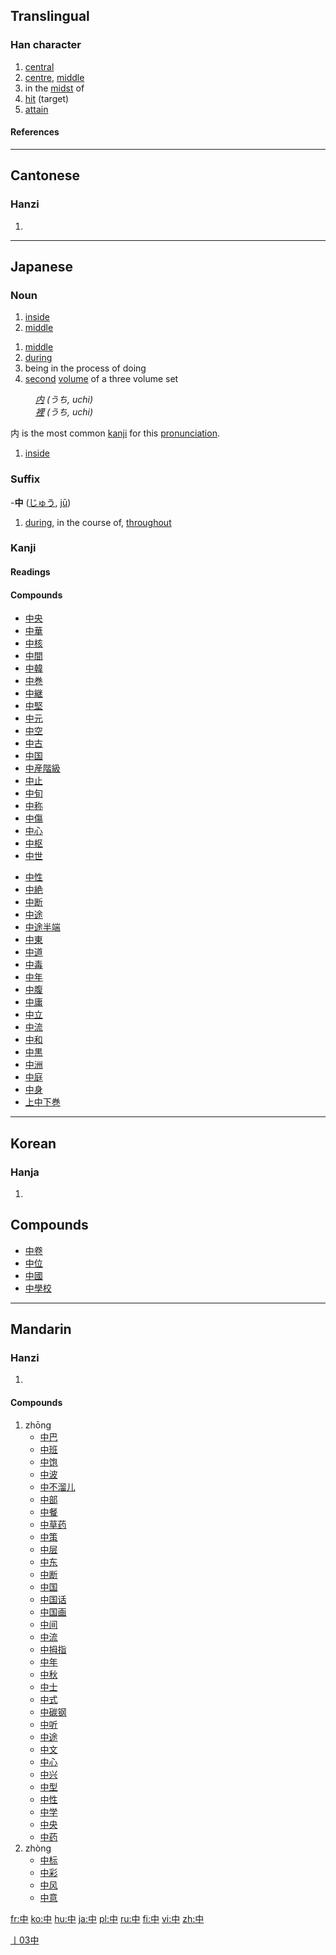 ==Translingual==
{{Han stroke|[[Image:中-order.gif]]}}
===Han character===
{{Han char|rad=丨|as=03|sn=4|four=5000<sub>6</sub>|canj=中 (L)}}
# [[central]]
# [[centre]], [[middle]]
# in the [[midst]] of
# [[hit]] (target)
# [[attain]]
====References====
{{Han ref|kx=0079.030|dkj=00073|dj=0158.060|hdz=10028.100|uh=4E2D|ud=20013|bh=A4A4|bd=42148}}
----

==Cantonese==
===Hanzi===
{{yue-hanzi|jyut=|y=jung1, jung3}}
# {{defn|Cantonese}}
----
==Japanese==


===Noun===
{{janoun|なか|naka}}
# [[inside]]
# [[middle]]


{{janoun|ちゅう|chū}}
# [[middle]]
# [[during]]
# being in the process of doing
# [[second]] [[volume]] of a three volume set


{{janoun|うち|uchi}}
:''[[内]] (うち, uchi)''
:''[[裡]] (うち, uchi)''

内 is the most common [[kanji]] for this [[pronunciation]].
# [[inside]]


===Suffix===
-'''中''' ([[じゅう]], [[jū]])
# [[during]], in the course of, [[throughout]]


===Kanji===
{{ja-kanji|grade=|rs=丨03}}
====Readings====
{{ja-readings|on=[[ちゅう]] ([[chū]])|kun=[[なか]] ([[naka]]), [[うち]] ([[uchi]]), [[あたる]] ([[中たる]], [[ataru]])}}
====Compounds====
{{top2}}
*[[中央]]
*[[中華]]
*[[中核]]
*[[中間]]
*[[中韓]]
*[[中巻]]
*[[中継]]
*[[中堅]]
*[[中元]]
*[[中空]]
*[[中古]]
*[[中国]]
*[[中産階級]]
*[[中止]]
*[[中旬]]
*[[中称]]
*[[中傷]]
*[[中心]]
*[[中枢]]
*[[中世]]
{{mid2}}
*[[中性]]
*[[中絶]]
*[[中断]]
*[[中途]]
*[[中途半端]]
*[[中東]]
*[[中道]]
*[[中毒]]
*[[中年]]
*[[中腹]]
*[[中庸]]
*[[中立]]
*[[中流]]
*[[中和]]
*[[中黒]]
*[[中洲]]
*[[中庭]]
*[[中身]]
*[[上中下巻]]
{{bottom}}
----
==Korean==
===Hanja===
{{ko-hanja|hangeul=중|eumhun=가운데|rv=jung|mr=chung}}
# {{defn|Korean}}

==Compounds==
*[[中卷]]
*[[中位]]
*[[中國]]
*[[中學校]]






 
[[Category:Grade 1 kanji|丨03中]]
----
==Mandarin==
===Hanzi===
{{cmn-hanzi|pin=[[zhōng]] ([[zhong1]]), [[zhòng]] ([[zhong4]])|wg=chung<sup>1</sup>, chung<sup>4</sup>}}
# {{defn|Mandarin}}

====Compounds====
#zhōng
#*[[中巴]]
#*[[中班]]
#*[[中饱]]
#*[[中波]]
#*[[中不溜儿]]
#*[[中部]]
#*[[中餐]]
#*[[中草药]]
#*[[中策]]
#*[[中层]]
#*[[中东]]
#*[[中断]]
#*[[中国]]
#*[[中国话]]
#*[[中国画]]
#*[[中间]]
#*[[中流]]
#*[[中拇指]]
#*[[中年]]
#*[[中秋]]
#*[[中士]]
#*[[中式]]
#*[[中碳钢]]
#*[[中听]]
#*[[中途]]
#*[[中文]]
#*[[中心]]
#*[[中兴]]
#*[[中型]]
#*[[中性]]
#*[[中学]]
#*[[中央]]
#*[[中药]]
#zhòng
#*[[中标]]
#*[[中彩]]
#*[[中风]]
#*[[中意]]

[[fr:中]]
[[ko:中]]
[[hu:中]]
[[ja:中]]
[[pl:中]]
[[ru:中]]
[[fi:中]]
[[vi:中]]
[[zh:中]]